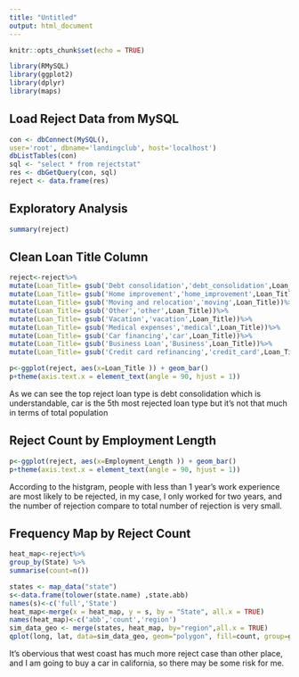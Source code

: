 ---
title: "Untitled"
output: html_document
---

```{r setup, include=FALSE}
knitr::opts_chunk$set(echo = TRUE)
```

```{r}
library(RMySQL)
library(ggplot2)
library(dplyr)
library(maps)
```
## Load Reject Data from MySQL
```{r include=FALSE}
con <- dbConnect(MySQL(), 
user='root', dbname='landingclub', host='localhost')
dbListTables(con)
sql <- "select * from rejectstat"
res <- dbGetQuery(con, sql)
reject <- data.frame(res)
```
## Exploratory Analysis
```{r}
summary(reject)
```
## Clean Loan Title Column

```{r}
reject<-reject%>%
mutate(Loan_Title= gsub('Debt consolidation','debt_consolidation',Loan_Title))%>%
mutate(Loan_Title= gsub('Home improvement','home_improvement',Loan_Title))%>%
mutate(Loan_Title= gsub('Moving and relocation','moving',Loan_Title))%>%
mutate(Loan_Title= gsub('Other','other',Loan_Title))%>%
mutate(Loan_Title= gsub('Vacation','vacation',Loan_Title))%>%
mutate(Loan_Title= gsub('Medical expenses','medical',Loan_Title))%>%
mutate(Loan_Title= gsub('Car financing','car',Loan_Title))%>%
mutate(Loan_Title= gsub('Business Loan','Business',Loan_Title))%>%
mutate(Loan_Title= gsub('Credit card refinancing','credit_card',Loan_Title))

p<-ggplot(reject, aes(x=Loan_Title )) + geom_bar()
p+theme(axis.text.x = element_text(angle = 90, hjust = 1))
```

As we can see the top reject loan type is debt consolidation which is understandable, car is the 5th most rejected loan type but it's not that much in terms of total population 


## Reject Count by Employment Length
```{r}
p<-ggplot(reject, aes(x=Employment_Length )) + geom_bar()
p+theme(axis.text.x = element_text(angle = 90, hjust = 1))
```

According to the histgram, people with less than 1 year's work experience are most likely to be rejected, in my case, I only worked for two years, and the number of rejection compare to total number of rejection is very small.

## Frequency Map by Reject Count
```{r}
heat_map<-reject%>%
group_by(State) %>%
summarise(count=n())

states <- map_data("state")
s<-data.frame(tolower(state.name) ,state.abb)
names(s)<-c('full','State')
heat_map<-merge(x = heat_map, y = s, by = "State", all.x = TRUE)
names(heat_map)<-c('abb','count','region')
sim_data_geo <- merge(states, heat_map, by="region",all.x = TRUE)
qplot(long, lat, data=sim_data_geo, geom="polygon", fill=count, group=group)
```

It's obervious that west coast has much more reject case than other place, and I am going to buy a car in california,
so there may be some risk for me.


